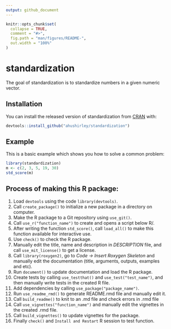 ```yaml
---
output: github_document
---
```


<!-- README.md is generated from README.Rmd. Please edit that file -->

```r
knitr::opts_chunk$set(
  collapse = TRUE,
  comment = "#>",
  fig.path = "man/figures/README-",
  out.width = "100%"
)
```

# standardization

<!-- badges: start -->
<!-- badges: end -->

The goal of standardization is to standardize numbers in a given numeric vector.

## Installation

You can install the released version of standardization from [CRAN](https://CRAN.R-project.org) with:

``` r
devtools::install_github("ahushirley/standardization")
```

## Example

This is a basic example which shows you how to solve a common problem:

```r
library(standardization)
m <- c(2, 3, 5, 19, 30)
std_score(m)
```

## Process of making this R package:
1. Load `devtools` using the code `library(devtools)`.
2. Call `create_package()` to initialize a new package in a directory on computer.
3. Make the R package to a Git repository using `use_git()`.
4. Call `use_r("function_name")` to create and opens a script below R/.
5. After writing the function `std_score()`, call `load_all()` to make this function available for interactive use.
6. Use `check()` to check the R package.
7. Manually edit the title, name and description in *DESCRIPTION* file, and call `use_mit_license()` to get a license.
8. Call `library(roxygen2)`, go to *Code -> Insert Roxygen Skeleton* and manually edit the documentation (title, arguments, outputs, examples and etc).
9. Run `document()` to update documentation and load the R package.
10. Create tests by calling `use_testthat()` and `use_test("test_name")`, and then manually write tests in the created R file.
11. Add dependencies by calling `use_package("package_name")`.
12. Run `use_readme_rmd()` to generate README.rmd file and manually edit it.
13. Call `build_readme()` to knit to an .md file and check errors in .rmd file
14. Call `use_vignettes("function_name")` and manually edit the vignettes in the created .rmd file.
15. Call `build_vignettes()` to update vignettes for the package.
16. Finally `check()` and `Install and Restart` R session to test function.





